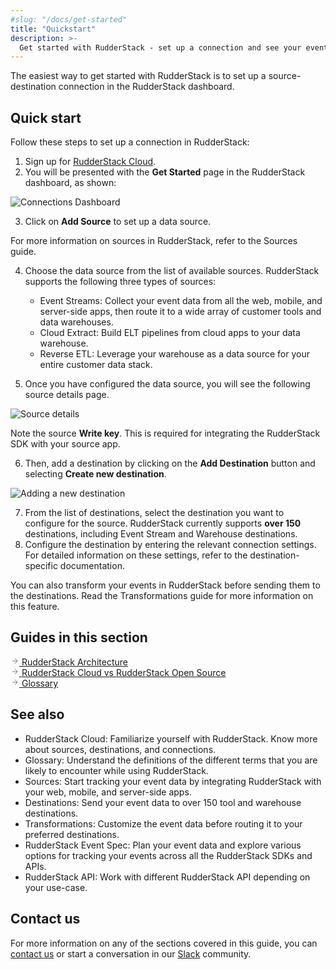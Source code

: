 ```yaml
---
#slug: "/docs/get-started"
title: "Quickstart"
description: >-
  Get started with RudderStack - set up a connection and see your events flow in no time.
---
```


The easiest way to get started with RudderStack is to set up a source-destination connection in the RudderStack dashboard.

## Quick start

Follow these steps to set up a connection in RudderStack:

1. Sign up for [RudderStack Cloud](https://app.rudderstack.com/signup?type=freetrial).
2. You will be presented with the **Get Started** page in the RudderStack dashboard, as shown:

<img src="../assets/rs-cloud/get-started.png" alt="Connections Dashboard" />

3. Click on **Add Source** to set up a data source.

<div class="infoBlock">

For more information on sources in RudderStack, refer to the <Link to="/rudderstack-cloud/sources">Sources</Link> guide.
</div>

4. Choose the data source from the list of available sources. RudderStack supports the following three types of sources:

    - <Link to="/stream-sources">Event Streams</Link>: Collect your event data from all the web, mobile, and server-side apps, then route it to a wide array of customer tools and data warehouses.
    - <Link to="/cloud-extract-sources">Cloud Extract</Link>: Build ELT pipelines from cloud apps to your data warehouse.
    - <Link to="/reverse-etl">Reverse ETL</Link>: Leverage your warehouse as a data source for your entire customer data stack.

5. Once you have configured the data source, you will see the following source details page.

<img src="../assets/get-started/source-details.png" alt="Source details" />

<div class="infoBlock">

Note the source <strong>Write key</strong>. This is required for integrating the RudderStack SDK with your source app.
</div>

6. Then, add a destination by clicking on the **Add Destination** button and selecting **Create new destination**.

<img src="../assets/get-started/adding-new-destination.png" alt="Adding a new destination" />

7. From the list of destinations, select the destination you want to configure for the source. RudderStack currently supports **over 150** destinations, including <Link to="/destinations">Event Stream</Link> and <Link to="/data-warehouse-integrations">Warehouse</Link> destinations.
8. Configure the destination by entering the relevant connection settings. For detailed information on these settings, refer to the <Link to="/destinations">destination-specific documentation</Link>.

<div class="successBlock">

You can also transform your events in RudderStack before sending them to the destinations. Read the <Link to="/transformations/">Transformations</Link> guide for more information on this feature.
</div>

## Guides in this section

<a class="pageRef" href="rudderstack-architecture/">
  <div class="pageRefInner">
    <span class="pageRefArrow">
      <svg
        preserveAspectRatio="xMidYMid meet"
        height="1em"
        width="1em"
        fill="none"
        xmlns="http://www.w3.org/2000/svg"
        viewBox="0 0 24 24"
        strokeWidth="2"
        strokeLinecap="round"
        strokeLinejoin="round"
        stroke="currentColor"
        class="rightRefArrow"
      >
        <g>
          <line x1="5" y1="12" x2="19" y2="12"></line>
          <polyline points="12 5 19 12 12 19"></polyline>
        </g>
      </svg>
    </span>
    <span class="mainRefText">
      RudderStack Architecture
    </span>
  </div>
</a>

<a class="pageRef" href="cloud-vs-open-source/">
  <div class="pageRefInner">
    <span class="pageRefArrow">
      <svg
        preserveAspectRatio="xMidYMid meet"
        height="1em"
        width="1em"
        fill="none"
        xmlns="http://www.w3.org/2000/svg"
        viewBox="0 0 24 24"
        strokeWidth="2"
        strokeLinecap="round"
        strokeLinejoin="round"
        stroke="currentColor"
        class="rightRefArrow"
      >
        <g>
          <line x1="5" y1="12" x2="19" y2="12"></line>
          <polyline points="12 5 19 12 12 19"></polyline>
        </g>
      </svg>
    </span>
    <span class="mainRefText">
      RudderStack Cloud vs RudderStack Open Source
    </span>
  </div>
</a>

<a class="pageRef" href="glossary/">
  <div class="pageRefInner">
    <span class="pageRefArrow">
      <svg
        preserveAspectRatio="xMidYMid meet"
        height="1em"
        width="1em"
        fill="none"
        xmlns="http://www.w3.org/2000/svg"
        viewBox="0 0 24 24"
        strokeWidth="2"
        strokeLinecap="round"
        strokeLinejoin="round"
        stroke="currentColor"
        class="rightRefArrow"
      >
        <g>
          <line x1="5" y1="12" x2="19" y2="12"></line>
          <polyline points="12 5 19 12 12 19"></polyline>
        </g>
      </svg>
    </span>
    <span class="mainRefText">
      Glossary
    </span>
  </div>
</a>

## See also

- <Link to="/rudderstack-cloud">RudderStack Cloud</Link>: Familiarize yourself with RudderStack. Know more about sources, destinations, and connections.
- <Link to="/get-started/glossary">Glossary</Link>: Understand the definitions of the different terms that you are likely to encounter while using RudderStack.
- <Link to="/rudderstack-cloud/sources">Sources</Link>: Start tracking your event data by integrating RudderStack with your web, mobile, and server-side apps.
- <Link to="/rudderstack-cloud/destinations">Destinations</Link>: Send your event data to over 150 tool and warehouse destinations.
- <Link to="/transformations">Transformations</Link>: Customize the event data before routing it to your preferred destinations.
- <Link to="/rudderstack-api/api-specification/rudderstack-spec/">RudderStack Event Spec</Link>: Plan your event data and explore various options for tracking your events across all the RudderStack SDKs and APIs.
- <Link to="/rudderstack-api/">RudderStack API</Link>: Work with different RudderStack API depending on your use-case.

## Contact us

For more information on any of the sections covered in this guide, you can [contact us](mailto:%20docs@rudderstack.com) or start a conversation in our [Slack](https://rudderstack.com/join-rudderstack-slack-community) community.
